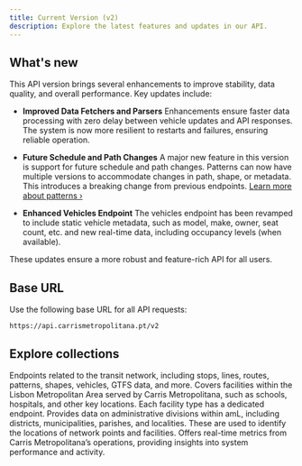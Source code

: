 ```yaml
---
title: Current Version (v2)
description: Explore the latest features and updates in our API.
---
```


## What's new

This API version brings several enhancements to improve stability, data quality, and overall performance. Key updates include:

- **Improved Data Fetchers and Parsers**
  Enhancements ensure faster data processing with zero delay between vehicle updates and API responses. The system is now more resilient to restarts and failures, ensuring reliable operation.

- **Future Schedule and Path Changes**
  A major new feature in this version is support for future schedule and path changes. Patterns can now have multiple versions to accommodate changes in path, shape, or metadata.
  This introduces a breaking change from previous endpoints. [Learn more about patterns ›](/api/current/network/patterns)

- **Enhanced Vehicles Endpoint**
  The vehicles endpoint has been revamped to include static vehicle metadata, such as model, make, owner, seat count, etc. and new real-time data, including occupancy levels (when available).

These updates ensure a more robust and feature-rich API for all users.


## Base URL

Use the following base URL for all API requests:
```
https://api.carrismetropolitana.pt/v2
```


## Explore collections

<Cards>
    <Card title="network" href="/api/current/network">
        Endpoints related to the transit network, including stops, lines, routes, patterns, shapes, vehicles, GTFS data, and more.
    </Card>
    <Card title="facilities" href="/api/current/facilities">
        Covers facilities within the Lisbon Metropolitan Area served by Carris Metropolitana, such as schools, hospitals, and other key locations.
		Each facility type has a dedicated endpoint.
    </Card>
    <Card title="locations" href="/api/current/locations">
        Provides data on administrative divisions within amL, including districts, municipalities, parishes, and localities.
		These are used to identify the locations of network points and facilities.
    </Card>
    <Card title="metrics" href="/api/current/metrics">
        Offers real-time metrics from Carris Metropolitana’s operations, providing insights into system performance and activity.
    </Card>
</Cards>

##